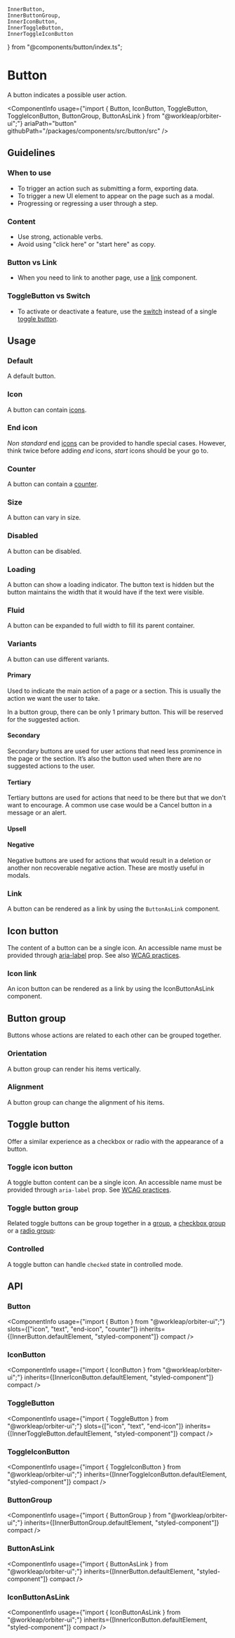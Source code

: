     InnerButton,
    InnerButtonGroup,
    InnerIconButton,
    InnerToggleButton,
    InnerToggleIconButton
} from "@components/button/index.ts";

<Meta of={ButtonStories} />

# Button

<Tagline>A button indicates a possible user action.</Tagline>

<ComponentInfo
    usage={"import { Button, IconButton, ToggleButton, ToggleIconButton, ButtonGroup, ButtonAsLink } from \"@workleap/orbiter-ui\";"}
    ariaPath="button"
    githubPath="/packages/components/src/button/src"
/>

## Guidelines

### When to use

- To trigger an action such as submitting a form, exporting data.
- To trigger a new UI element to appear on the page such as a modal.
- Progressing or regressing a user through a step.

### Content

- Use strong, actionable verbs.
- Avoid using "click here" or "start here" as copy.

### Button vs Link

- When you need to link to another page, use a [link](?path=/docs/link--default-story) component.

### ToggleButton vs Switch

- To activate or deactivate a feature, use the [switch](?path=/docs/switch--default-story) instead of a single [toggle button](?path=/docs/button--default-story#toggle-button).

## Usage

### Default

A default button.

<Canvas of={ButtonStories.Default} />

### Icon

A button can contain [icons](?path=/docs/icon-gallery--page).

<Canvas of={ButtonStories.Icon} />

### End icon

*Non standard* end [icons](?path=/docs/icon-gallery--page) can be provided to handle special cases. However, think twice before adding *end* icons, *start* icons should be your go to.

<Canvas of={ButtonStories.EndIcon} />

### Counter

A button can contain a [counter](?path=/docs/counter--default-story).

<Canvas of={ButtonStories.CounterStory} />

### Size

A button can vary in size.

<Canvas of={ButtonStories.Size} />

### Disabled

A button can be disabled.

<Canvas of={ButtonStories.Disabled} />

### Loading

A button can show a loading indicator. The button text is hidden but the button maintains the width that it would have if the text were visible.

<Canvas of={ButtonStories.Loading} />

### Fluid

A button can be expanded to full width to fill its parent container.

<Canvas of={ButtonStories.Fluid} />

### Variants

A button can use different variants.

#### Primary

Used to indicate the main action of a page or a section. This is usually the action we want the user to take.

In a button group, there can be only 1 primary button. This will be reserved for the suggested action.

<Canvas of={ButtonStories.Primary} />

#### Secondary

Secondary buttons are used for user actions that need less prominence in the page or the section. It’s also the button used when there are no suggested actions to the user.

<Canvas of={ButtonStories.Secondary} />

#### Tertiary

Tertiary buttons are used for actions that need to be there but that we don't want to encourage. A common use case would be a Cancel button in a message or an alert.

<Canvas of={ButtonStories.Tertiary} />

#### Upsell

<Canvas of={ButtonStories.Upsell} />

#### Negative

Negative buttons are used for actions that would result in a deletion or another non recoverable negative action. These are mostly useful in modals.

<Canvas of={ButtonStories.Negative} />

### Link

A button can be rendered as a link by using the `ButtonAsLink` component.

<Canvas of={ButtonStories.AsAnchor} />

## Icon button

The content of a button can be a single icon. An accessible name must be provided through [aria-label](https://developer.mozilla.org/en-US/docs/Web/Accessibility/ARIA/Attributes/aria-label) prop. See also [WCAG practices](https://www.w3.org/TR/WCAG20-TECHS/ARIA6.html).

<Canvas of={ButtonStories.IconButtonStory} />

### Icon link

An icon button can be rendered as a link by using the IconButtonAsLink component.

<Canvas of={ButtonStories.IconLinkButton} />

## Button group

Buttons whose actions are related to each other can be grouped together.

<Canvas of={ButtonStories.ButtonGroupStory} />

### Orientation

A button group can render his items vertically.

<Canvas of={ButtonStories.ButtonGroupVertical} />

### Alignment

A button group can change the alignment of his items.

<Canvas of={ButtonStories.ButtonGroupAlignment} />

## Toggle button

Offer a similar experience as a checkbox or radio with the appearance of a button.

<Canvas of={ButtonStories.ToggleButtonStory} />

### Toggle icon button

A toggle button content can be a single icon. An accessible name must be provided through `aria-label` prop. See [WCAG practices](https://www.w3.org/TR/WCAG20-TECHS/ARIA6.html).

<Canvas of={ButtonStories.ToggleIconButtonStory} />

### Toggle button group

Related toggle buttons can be group together in a [group](#button-group), a [checkbox group](?path=/docs/checkbox--default-story) or a [radio group](?path=/docs/radio-group--default-story):

<Canvas of={ButtonStories.ToggleButtonGroup} />

### Controlled

A toggle button can handle `checked` state in controlled mode.

<Canvas of={ButtonStories.Controlled} />

## API

### Button

<ComponentInfo
    usage={"import { Button } from \"@workleap/orbiter-ui\";"}
    slots={["icon", "text", "end-icon", "counter"]}
    inherits={[InnerButton.defaultElement, "styled-component"]}
    compact
/>

<ArgTypes of={InnerButton} sort="alpha" />

### IconButton

<ComponentInfo
    usage={"import { IconButton } from \"@workleap/orbiter-ui\";"}
    inherits={[InnerIconButton.defaultElement, "styled-component"]}
    compact
/>

<ArgTypes of={InnerIconButton} sort="alpha" />

### ToggleButton

<ComponentInfo
    usage={"import { ToggleButton } from \"@workleap/orbiter-ui\";"}
    slots={["icon", "text", "end-icon"]}
    inherits={[InnerToggleButton.defaultElement, "styled-component"]}
    compact
/>

<ArgTypes of={InnerToggleButton} sort="alpha" />

### ToggleIconButton

<ComponentInfo
    usage={"import { ToggleIconButton } from \"@workleap/orbiter-ui\";"}
    inherits={[InnerToggleIconButton.defaultElement, "styled-component"]}
    compact
/>

<ArgTypes of={InnerToggleIconButton} sort="alpha" />

### ButtonGroup

<ComponentInfo
    usage={"import { ButtonGroup } from \"@workleap/orbiter-ui\";"}
    inherits={[InnerButtonGroup.defaultElement, "styled-component"]}
    compact
/>

<ArgTypes of={InnerButtonGroup} sort="alpha" />

### ButtonAsLink

<ComponentInfo
    usage={"import { ButtonAsLink } from \"@workleap/orbiter-ui\";"}
    inherits={[InnerButton.defaultElement, "styled-component"]}
    compact
/>

<ArgTypes of={InnerButton} sort="alpha" />

### IconButtonAsLink

<ComponentInfo
    usage={"import { IconButtonAsLink } from \"@workleap/orbiter-ui\";"}
    inherits={[InnerIconButton.defaultElement, "styled-component"]}
    compact
/>

<ArgTypes of={InnerIconButton} sort="alpha" />
